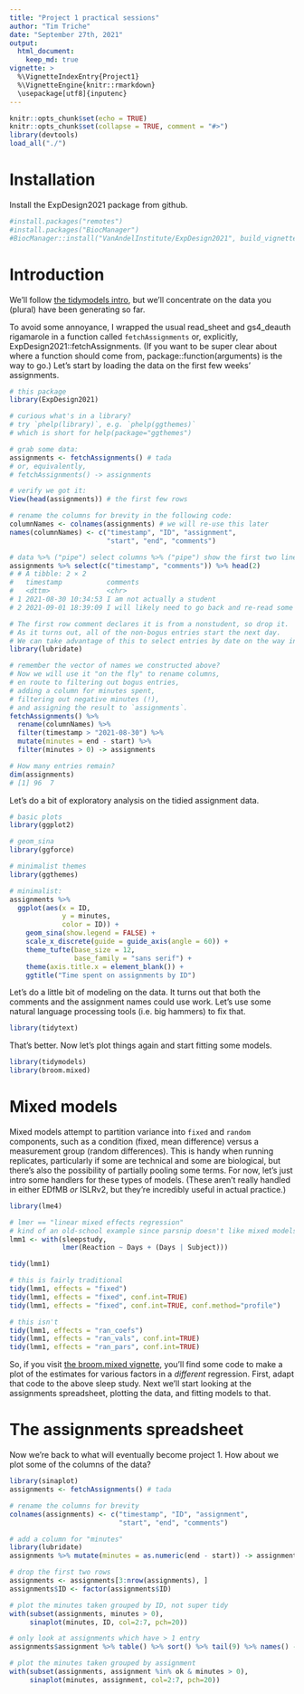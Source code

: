 ```yaml
---
title: "Project 1 practical sessions"
author: "Tim Triche"
date: "September 27th, 2021"
output: 
  html_document:
    keep_md: true
vignette: >
  %\VignetteIndexEntry{Project1}
  %\VignetteEngine{knitr::rmarkdown}
  \usepackage[utf8]{inputenc}
---
```


```r
knitr::opts_chunk$set(echo = TRUE)
knitr::opts_chunk$set(collapse = TRUE, comment = "#>")
library(devtools)
load_all("./")
```

# Installation
Install the ExpDesign2021 package from github.

```r
#install.packages("remotes")
#install.packages("BiocManager")
#BiocManager::install("VanAndelInstitute/ExpDesign2021", build_vignettes=TRUE)
```

# Introduction

We'll follow [the tidymodels intro](https://www.tidymodels.org/start/models/), 
but we'll concentrate on the data you (plural) have been generating so far. 

To avoid some annoyance, I wrapped the usual read_sheet and gs4_deauth 
rigamarole in a function called `fetchAssignments` or, explicitly, 
ExpDesign2021::fetchAssignments. (If you want to be super clear about where 
a function should come from, package::function(arguments) is the way to go.)
Let's start by loading the data on the first few weeks' assignments.

```r

# this package
library(ExpDesign2021)

# curious what's in a library?
# try `phelp(library)`, e.g. `phelp(ggthemes)`
# which is short for help(package="ggthemes") 

# grab some data:
assignments <- fetchAssignments() # tada 
# or, equivalently, 
# fetchAssignments() -> assignments 

# verify we got it: 
View(head(assignments)) # the first few rows

# rename the columns for brevity in the following code:
columnNames <- colnames(assignments) # we will re-use this later 
names(columnNames) <- c("timestamp", "ID", "assignment", 
                        "start", "end", "comments") 

# data %>% ("pipe") select columns %>% ("pipe") show the first two lines:
assignments %>% select(c("timestamp", "comments")) %>% head(2) 
# # A tibble: 2 × 2
#   timestamp           comments
#   <dttm>              <chr>
# 1 2021-08-30 10:34:53 I am not actually a student
# 2 2021-09-01 18:39:09 I will likely need to go back and re-read some of these

# The first row comment declares it is from a nonstudent, so drop it. 
# As it turns out, all of the non-bogus entries start the next day. 
# We can take advantage of this to select entries by date on the way in:
library(lubridate)

# remember the vector of names we constructed above?
# Now we will use it "on the fly" to rename columns, 
# en route to filtering out bogus entries,
# adding a column for minutes spent, 
# filtering out negative minutes (!), 
# and assigning the result to `assignments`.
fetchAssignments() %>% 
  rename(columnNames) %>% 
  filter(timestamp > "2021-08-30") %>% 
  mutate(minutes = end - start) %>%
  filter(minutes > 0) -> assignments 

# How many entries remain? 
dim(assignments) 
# [1] 96  7

```

Let's do a bit of exploratory analysis on the tidied assignment data. 


```r

# basic plots
library(ggplot2)

# geom_sina
library(ggforce)

# minimalist themes
library(ggthemes)

# minimalist:
assignments %>% 
  ggplot(aes(x = ID, 
             y = minutes, 
             color = ID)) + 
    geom_sina(show.legend = FALSE) + 
    scale_x_discrete(guide = guide_axis(angle = 60)) + 
    theme_tufte(base_size = 12, 
                base_family = "sans serif") + 
    theme(axis.title.x = element_blank()) + 
    ggtitle("Time spent on assignments by ID") 

```

Let's do a little bit of modeling on the data.
It turns out that both the comments and the assignment names could use work. 
Let's use some natural language processing tools (i.e. big hammers) to fix that.

```r

library(tidytext)


```

That's better.  Now let's plot things again and start fitting some models. 


```r

library(tidymodels)
library(broom.mixed) 

```

# Mixed models

Mixed models attempt to partition variance into `fixed` and `random` 
components, such as a condition (fixed, mean difference) versus a measurement
group (random differences).  This is handy when running replicates, 
particularly if some are technical and some are biological, but there's also 
the possibility of partially pooling some terms.  For now, let's just intro 
some handlers for these types of models.  (These aren't really handled in 
either EDfMB *or* ISLRv2, but they're incredibly useful in actual practice.) 

```r

library(lme4)

# lmer == "linear mixed effects regression"
# kind of an old-school example since parsnip doesn't like mixed models yet
lmm1 <- with(sleepstudy, 
             lmer(Reaction ~ Days + (Days | Subject)))

tidy(lmm1)

# this is fairly traditional 
tidy(lmm1, effects = "fixed")
tidy(lmm1, effects = "fixed", conf.int=TRUE)
tidy(lmm1, effects = "fixed", conf.int=TRUE, conf.method="profile")

# this isn't
tidy(lmm1, effects = "ran_coefs")
tidy(lmm1, effects = "ran_vals", conf.int=TRUE)
tidy(lmm1, effects = "ran_pars", conf.int=TRUE)

```

So, if you visit [the broom.mixed vignette](https://cran.r-project.org/web/packages/broom.mixed/vignettes/broom_mixed_intro.html), you'll find some code to make
a plot of the estimates for various factors in a *different* regression. First, 
adapt that code to the above sleep study. Next we'll start looking at the 
assignments spreadsheet, plotting the data, and fitting models to that. 


# The assignments spreadsheet

Now we're back to what will eventually become project 1.  How about we plot 
some of the columns of the data?

```r

library(sinaplot)
assignments <- fetchAssignments() # tada 

# rename the columns for brevity 
colnames(assignments) <- c("timestamp", "ID", "assignment", 
                           "start", "end", "comments") 

# add a column for "minutes" 
library(lubridate)
assignments %>% mutate(minutes = as.numeric(end - start)) -> assignments

# drop the first two rows
assignments <- assignments[3:nrow(assignments), ] 
assignments$ID <- factor(assignments$ID)

# plot the minutes taken grouped by ID, not super tidy 
with(subset(assignments, minutes > 0), 
     sinaplot(minutes, ID, col=2:7, pch=20))

# only look at assignments which have > 1 entry
assignments$assignment %>% table() %>% sort() %>% tail(9) %>% names() -> ok

# plot the minutes taken grouped by assignment
with(subset(assignments, assignment %in% ok & minutes > 0), 
     sinaplot(minutes, assignment, col=2:7, pch=20))


```


